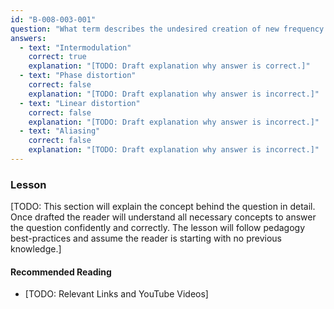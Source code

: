 ```yaml
---
id: "B-008-003-001"
question: "What term describes the undesired creation of new frequency components when one or more signals enter a non-linear device?"
answers:
  - text: "Intermodulation"
    correct: true
    explanation: "[TODO: Draft explanation why answer is correct.]"
  - text: "Phase distortion"
    correct: false
    explanation: "[TODO: Draft explanation why answer is incorrect.]"
  - text: "Linear distortion"
    correct: false
    explanation: "[TODO: Draft explanation why answer is incorrect.]"
  - text: "Aliasing"
    correct: false
    explanation: "[TODO: Draft explanation why answer is incorrect.]"
---
```


### Lesson

[TODO: This section will explain the concept behind the question in detail. Once drafted the reader will understand all necessary concepts to answer the question confidently and correctly. The lesson will follow pedagogy best-practices and assume the reader is starting with no previous knowledge.]

#### Recommended Reading

- [TODO: Relevant Links and YouTube Videos]
